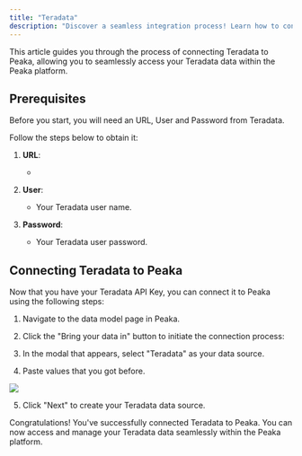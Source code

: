 ```yaml
---
title: "Teradata"
description: "Discover a seamless integration process! Learn how to connect Teradata to Peaka effortlessly for streamlined transactions."
---
```


This article guides you through the process of connecting Teradata to Peaka, allowing you to seamlessly access your Teradata data within the Peaka platform.

## Prerequisites

Before you start, you will need an URL, User and Password from Teradata.

Follow the steps below to obtain it:

1. **URL**:

   -

2. **User**:

   - Your Teradata user name.

3. **Password**:
   - Your Teradata user password.

## Connecting Teradata to Peaka

Now that you have your Teradata API Key, you can connect it to Peaka using the following steps:

1. Navigate to the data model page in Peaka.

2. Click the "Bring your data in" button to initiate the connection process:

3. In the modal that appears, select "Teradata" as your data source.

4. Paste values that you got before.

<img src="https://cdn.peaka.com/integrations/teradata-1.png" />

5. Click "Next" to create your Teradata data source.

Congratulations! You've successfully connected Teradata to Peaka. You can now access and manage your Teradata data seamlessly within the Peaka platform.
